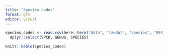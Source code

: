 ```yaml
---
title: "Species codes"
format: gfm
editor: visual
---
```


```r

species_codes <- read.csv(here::here("data", "rawdat", "species", "REF_SPECIES.csv")) |>
  dplyr::select(SPCD, GENUS, SPECIES)

knitr::kable(species_codes)
```
